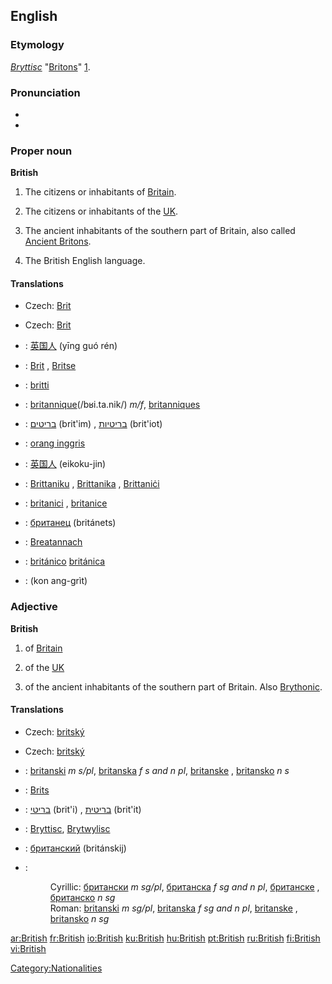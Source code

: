 {{wikipedia|dab=British}}
==English==

{{rank|school|language|court|752|British|meant|tears|expected}}

===Etymology===
{{OE.}} ''[[Bryttisc]]'' "[[Britons]]" [http://www.etymonline.com/index.php?search=British].

===Pronunciation===
* {{IPA|/ˈbɹɪʔɪʃ/ ([[:w:Received Pronunciation|RP]]), /ˈbɹɪɾɪʃ/ ([[:w:General American|GA]])}}
* {{audio|en-us-british.ogg|Audio (US)}}

===Proper noun===
'''British'''

# The citizens or inhabitants of [[Britain]].
# {{colloquial}} The citizens or inhabitants of the [[UK]].
# {{context|history}} The ancient inhabitants of the southern part of Britain, also called [[Ancient Briton]]s.
# The British English language.

====Translations====
{{trans-top|citizens or inhabitants of Britain}}
* Czech: [[Brit]] {{m}}
{{trans-mid}}
{{trans-bottom}}

{{trans-top|(colloquial) the citizens or inhabitants of the UK}}
* Czech: [[Brit]] {{m}}
{{trans-mid}}
{{trans-bottom}}

{{trans-top|(history) the ancient inhabitants of the southern part of Britain}}
{{trans-mid}}
{{trans-bottom}}

{{trans-top|the British English language}}
{{trans-mid}}
{{trans-bottom}}

{{checktrans-top}}
*{{ttbc|Chinese}}: [[英国人]] (yīng guó rén)
*{{ttbc|Dutch}}: [[Brit]] {{m}}, [[Britse]] {{f}}
*{{ttbc|Finnish}}: [[britti]]
*{{ttbc|French}}: [[britannique]](/bʁi.ta.nik/) ''m/f'', [[britanniques]] {{p}}
*{{ttbc|Hebrew}}: [[בריטים]] (brit'im) {{m|p}}, [[בריטיות]] (brit'iot) {{f|p}}
*{{ttbc|Indonesian}}: [[orang inggris]]
{{trans-mid}}
*{{ttbc|Japanese}}: [[英国人]] (eikoku-jin)
*{{ttbc|Maltese}}: [[Brittaniku]] {{m}}, [[Brittanika]] {{f}}, [[Brittaniċi]] {{p}}
*{{ttbc|Romanian}}: [[britanici]] {{m|p}}, [[britanice]] {{f|p}}
*{{ttbc|Russian}}: [[британец]] (británets) {{m}}
*{{ttbc|Scottish Gaelic}}: [[Breatannach]] {{m}}
*{{ttbc|Spanish}}: [[británico]] {{m}} [[británica]] {{f}}
*{{ttbc|Thai}}: {{THchar|[[คนอังกฤษ]]}} (kon ang-grìt)
{{trans-bottom}}

===Adjective===
'''British'''

# of [[Britain]]
# {{colloquial}} of the [[UK]]
# {{context|history}} of the ancient inhabitants of the southern part of Britain.  Also [[Brythonic]].

====Translations====
{{trans-top|of Britain}}
* Czech: [[britský]] {{m}}
{{trans-mid}}
{{trans-bottom}}

{{trans-top|(colloquial) of the UK}}
* Czech: [[britský]] {{m}}
{{trans-mid}}
{{trans-bottom}}

{{trans-top|(history) of the ancient inhabitants of the southern part of Britain}}
{{trans-mid}}
{{trans-bottom}}

{{checktrans-top}}
*{{ttbc|Bosnian}}: [[britanski]] ''m s/pl'', [[britanska]] ''f s and n pl'', [[britanske]] {{f}} {{p}}, [[britansko]] ''n s''
*{{ttbc|Dutch}}: [[Brits]]
*{{ttbc|Hebrew}}: [[בריטי]] (brit'i) {{m}}, [[בריטית]] (brit'it) {{f}}
*{{ttbc|Old English}}: [[Bryttisc]], [[Brytwylisc]]
*{{ttbc|Russian}}: [[британский]] (británskij)
*{{ttbc|Serbian}}:
*:Cyrillic: [[британски]] ''m sg/pl'', [[британска]] ''f sg and n pl'', [[британске]] {{f}} {{p}}, [[британско]] ''n sg''
*:Roman: [[britanski]] ''m sg/pl'', [[britanska]] ''f sg and n pl'', [[britanske]] {{f}} {{p}}, [[britansko]] ''n sg''
{{checktrans-bottom}}

[[Category:Nationalities]]

[[ar:British]]
[[fr:British]]
[[io:British]]
[[ku:British]]
[[hu:British]]
[[pt:British]]
[[ru:British]]
[[fi:British]]
[[vi:British]]